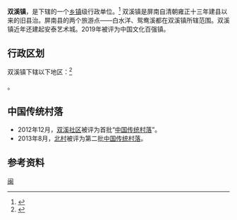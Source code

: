 {{中国乡级行政区
| 景观照片文件名 = 鸳鸯溪 - Mandarin Duck River - 2014.07 - panoramio.jpg
| 景观照片描述 = 鸳鸯溪
| 电话区号 = 593
|35/09/23/101/000
}}

'''双溪镇'''，是{{PRC admin/fullname|35/09/23/101/000|3}}下辖的一个[[乡镇|乡镇]]级行政单位。<ref>{{PRC admin/ref sgc|{{PRC admin/parent|35/09/23/101/000}}}}</ref>
双溪镇是屏南自清朝雍正十三年建县以来的旧县治。屏南县的两个旅游点——白水洋、鸳鸯溪都在双溪镇所辖范围。双溪镇近年还建起安泰艺术城。2019年被评为中国文化百强镇。

== 行政区划 ==
双溪镇下辖以下地区：<ref>{{PRC admin/ref sgc|35/09/23/101/000}}</ref>

{{PRC admin/children|35/09/23/101/000}}。

==中国传统村落==
* 2012年12月，[[双溪社区|双溪社区]]被评为首批“[[中国传统村落|中国传统村落]]”。
* 2013年8月，[[北村|北村]]被评为第二批[[中国传统村落|中国传统村落]]。

== 参考资料 ==
{{reflist}}

{{PRC admin/navcat|35/09/23/101/000}}
{{中国历史文化名镇}}
[[Category:中国历史文化名镇|闽]]